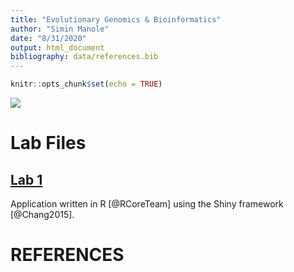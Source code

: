 ```yaml
---
title: "Evolutionary Genomics & Bioinformatics"
author: "Simin Manole"
date: "8/31/2020"
output: html_document
bibliography: data/references.bib
---
```

```r
knitr::opts_chunk$set(echo = TRUE)
```
![](icon.png)

# Lab Files

## [Lab 1](labs/lab1_SM.html)


Application written in R [@RCoreTeam] using the Shiny framework [@Chang2015].

# REFERENCES